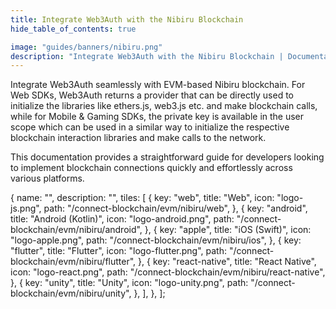 ```yaml
---
title: Integrate Web3Auth with the Nibiru Blockchain
hide_table_of_contents: true

image: "guides/banners/nibiru.png"
description: "Integrate Web3Auth with the Nibiru Blockchain | Documentation - Web3Auth"
---
```



<SEO
  title="Integrate Web3Auth with the Nibiru Blockchain"
  description="Integrate Web3Auth with the Nibiru Blockchain | Documentation - Web3Auth"
  image="https://web3auth.io/docs/guides/banners/nibiru.png"
  slug="/connect-blockchain/evm/nibiru"
/>

Integrate Web3Auth seamlessly with EVM-based Nibiru blockchain. For Web SDKs, Web3Auth returns a
provider that can be directly used to initialize the libraries like ethers.js, web3.js etc. and make
blockchain calls, while for Mobile & Gaming SDKs, the private key is available in the user scope
which can be used in a similar way to initialize the respective blockchain interaction libraries and
make calls to the network.

This documentation provides a straightforward guide for developers looking to implement blockchain
connections quickly and effortlessly across various platforms.

  {
    name: "",
    description: "",
    tiles: [
      {
        key: "web",
        title: "Web",
        icon: "logo-js.png",
        path: "/connect-blockchain/evm/nibiru/web",
      },
      {
        key: "android",
        title: "Android (Kotlin)",
        icon: "logo-android.png",
        path: "/connect-blockchain/evm/nibiru/android",
      },
      {
        key: "apple",
        title: "iOS (Swift)",
        icon: "logo-apple.png",
        path: "/connect-blockchain/evm/nibiru/ios",
      },
      {
        key: "flutter",
        title: "Flutter",
        icon: "logo-flutter.png",
        path: "/connect-blockchain/evm/nibiru/flutter",
      },
      {
        key: "react-native",
        title: "React Native",
        icon: "logo-react.png",
        path: "/connect-blockchain/evm/nibiru/react-native",
      },
      {
        key: "unity",
        title: "Unity",
        icon: "logo-unity.png",
        path: "/connect-blockchain/evm/nibiru/unity",
      },
    ],
  },
];

<Tiles tileGroups={Nibiru} />
